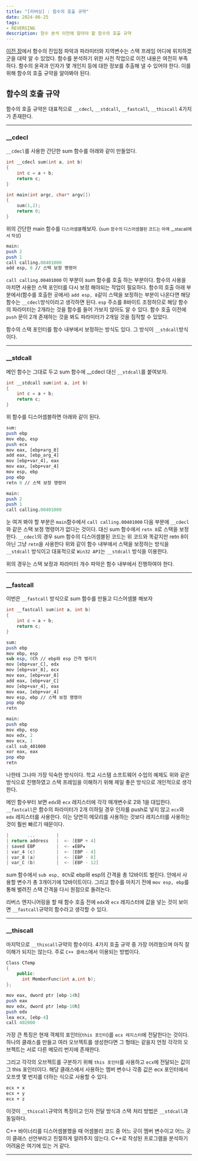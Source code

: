 ```yaml
---
title: "[리버싱] : 함수의 호출 규약"
date: 2024-06-25
tags:
- REVERSING
description: 함수 분석 이전에 알아야 할 함수의 호출 규약
---
```


[이전 장](http://localhost:3002/blog/post-04)에서 함수의 진입점 파악과 파라미터와 지역변수는 스택 프레임 어디에 위치하겠군을 대략 알 수 있었다.
함수를 분석하기 위한 사전 작업으로 이전 내용은 여전히 부족하다. 함수의 윤곽과 인자가 몇 개인지 등에 대한 정보를 추출해 낼 수 있어야 한다. 이를 위해 함수의
호출 규약을 알아봐야 된다.

## 함수의 호출 규약
함수의 호출 규약은 대표적으로 `__cdecl`, `__stdcall`, `__fastcall`, `__thiscall` 4가지가 존재한다.
***
### __cdecl
`__cdecl`를 사용한 간단한 sum 함수를 아래와 같이 만들었다.
```c
int __cdecl sum(int a, int b)
{
    int c = a + b;
    return c;
}

int main(int argc, char* argv[])
{
    sum(1,2);
    return 0;
}
```
위의 간단한 main 함수를 `디스어셈블`해보자.
(<small>sum 함수의 디스어셈블된 코드는 아래 __stacall에서 작성</small>)
```perl
main:
push 2
push 1
call calling.00401000
add esp, 8 // 스택 보정 명령어
```

`call calling.00401000` 이 부분이 sum 함수를 호출 하는 부분이다. 함수의 사용을 마치면 사용한 스택 포인터를 다시 보정 해야되는 작업이 필요하다.
함수의 호출 아래 부분에서(함수를 호출한 곳에서) `add esp, 8`같이 스택을 보정하는 부분이 나온다면 해당 함수는 `__cdecl`방식이라고 생각하면 된다.
`esp` 주소를 8바이트 조정하므로 해당 함수의 파라미터는 2개라는 것을 함수를 들어 가보지 않아도 알 수 있다. 함수 호출 이전에 `push` 문이 2개 존재하는 것을 봐도 파라미터가 2개일 것을 짐작할 수 있었다.

함수의 스택 포인터를 함수 내부에서 보정하는 방식도 있다. 그 방식이 `__stdcall`방식이다.
***
### __stdcall
메인 함수는 그대로 두고 sum 함수에 __cdecl 대신 `__stdcall`를 붙여보자.
```c
int __stdcall sum(int a, int b)
{
    int c = a + b;
    return c;
}
```
위 함수를 디스어셈블하면 아래와 같이 된다.
```perl
sum: 
push ebp
mov ebp, esp
push ecx
mov eax, [ebp+arg_0]
add eax, [ebp_arg_4]
mov [ebp+var_4], eax
mov eax, [ebp+var_4]
mov esp, ebp
pop ebp
retn 8 // 스택 보정 명령어
```
```perl
main:
push 2
push 1
call calling.00401000
```
눈 여겨 봐야 할 부분은 `main`함수에서 `call calling.00401000` 다음 부분에 `__cdecl`와 같은 스택 보정 명령어가 없다는 것이다.
대신 sum 함수에서 `retn 8`로 스택을 보정한다. `__cdecl`의 경우 sum 함수의 디스어셈블된 코드는 위 코드와 똑같지만 retn 8이 아닌 그냥 `retn`을 사용한다 위와 같이 함수 내부에서 스택을 보정하는 방식을 `__stdcall` 방식이고 대표적으로 `Win32 API`는 `__stdcall` 방식을 이용한다.

위의 경우는 스택 보정과 파라미터 개수 파악은 함수 내부에서 진행하여야 한다.
***
### __fastcall
이번은 `__fastcall` 방식으로 sum 함수를 만들고 디스어셈블 해보자
```c
int __fastcall sum(int a, int b)
{
    int c = a + b;
    return c;
}
```
```perl
sum: 
push ebp
mov ebp, esp
sub esp, 0Ch // ebp와 esp 간격 벌리기
mov [ebp+var_C], edx
mov [ebp+var_8], ecx
mov eax, [ebp+var_8]
add eax, [ebp+var_C]
mov [ebp+var_4], eax
mov eax, [ebp+var_4]
mov esp, ebp // 스택 보정 명령어
pop ebp
retn
```
```perl
main:
push ebp
mov ebp, esp
mov edx, 2
mov ecx, 1
call sub_401000
xor eax, eax
pop ebp
retn
```
나한테 그나마 가장 익숙한 방식이다. 학교 시스템 소프트웨어 수업의 예제도 위와 같은 방식으로 진행하였고 스택 프레임을 이해하기 위해
제일 좋은 방식으로 개인적으로 생각한다.

메인 함수부터 보면 `edx`와 `ecx` 레지스터에 각각 매개변수로 2와 1을 대입한다. `__fastcall`은 함수의 파라미터가 2개 이하일 경우
인자를 push로 넣지 않고 `ecx`와 `edx` 레지스터를 사용한다. 이는 당연히 메모리를 사용하는 것보다 레지스터를 사용하는 것이 훨씬 빠르기 때문이다.

```kotlin
|       ...        |
| return address   |  <- [EBP + 4]
| saved EBP        |  <- ★EBP★
| var_4 (c)        |  <- [EBP - 4]
| var_8 (a)        |  <- [EBP - 8]
| var_C (b)        |  <- [EBP - 12]
```
sum 함수에서 `sub esp, 0Ch`로 ebp와 esp의 간격을 총 12바이트 벌린다. 안에서 사용할 변수가 총 3개이기에 12바이트이다. 그리고 함수를 마치기 전에
`mov esp, ebp`를 통해 벌려진 스택 간격을 다시 원점으로 돌려논다. 


리버스 엔지니어링을 할 때 함수 호출 전에 `edx`와 `ecx` 레지스터에 값을 넣는 것이 보이면
`__fastcall`규약의 함수라고 생각할 수 있다.
***
### __thiscall
마지막으로 `__thiscall`규약의 함수이다. 4가지 호출 규약 중 가장 어려웠으며 아직 잘 이해가 되지는 않는다.
주로 `C++ 클래스`에서 이용되는 방법이다.

```cpp
Class CTemp
{
    public:
      int MemberFunc(int a,int b);
};
```
```perl
mov eax, dword ptr [ebp-14h]
push eax
mov edx, dword ptr [ebp-10h]
push edx
lea ecx, [ebp-4]
call 402000
```
가장 큰 특징은 현재 객체의 포인터(`this 포인터`)를 `ecx 레지스터`에 전달한다는 것이다. 하나의 클래스를 만들고 여러 오브젝트를 생성한다면 
그 형태는 같을지 언정 각각의 오브젝트는 서로 다른 메모리 번지에 존재한다. 

그리고 각각의 오브젝트를 구분하기 위해 `this 포인터`를 사용하고 
`ecx`에 전달되는 값이 그 this 포인터이다. 해당 클래스에서 사용하는 멤버 변수나 각종 값은 ecx 포인터에서 오프셋 몇 번지를 더하는 식으로 사용할 수 있다.
```perl
ecx + x
ecx + y
ecx + z
```

이것이 `__thiscall`규약의 특징이고 인자 전달 방식과 스택 처리 방법은 `__stdcall`과 동일하다. 

C++ 바이너리를 디스어셈블했을 때 어셈블리 코드 중 어느 곳이 멤버 변수이고 어느 곳이 클래스 선언부라고 친절하게 알려주지 않는다.
C++로 작성된 프로그램을 분석하기 어려움은 여기에 있는 거 같다.
***